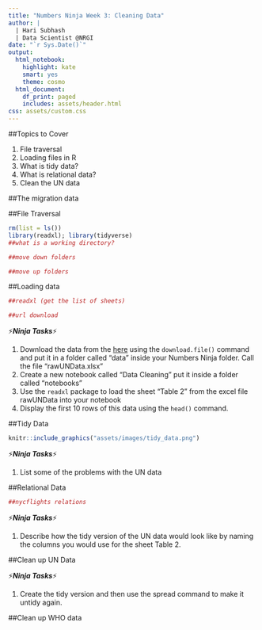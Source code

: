 ```yaml
---
title: "Numbers Ninja Week 3: Cleaning Data"
author: |
  | Hari Subhash
  | Data Scientist @NRGI
date: "`r Sys.Date()`"
output:
  html_notebook:
    highlight: kate
    smart: yes
    theme: cosmo
  html_document:
    df_print: paged
    includes: assets/header.html
css: assets/custom.css
---
```


##Topics to Cover

1. File traversal
2. Loading files in R
3. What is tidy data?
4. What is relational data?
5. Clean the UN data


##The migration data


##File Traversal
```r
rm(list = ls())
library(readxl); library(tidyverse)
##what is a working directory?
```

```r
##move down folders
```

```r
##move up folders
```



##Loading data
```r
##readxl (get the list of sheets)
```


```r
##url download
```



⚡***Ninja Tasks***⚡

1. Download the data from the [here](http://www.un.org/en/development/desa/population/migration/data/estimates2/estimates17.shtml) using the `download.file()` command and put it in a folder called "data" inside your Numbers Ninja folder. Call the file "rawUNData.xlsx"
2. Create a new notebook called "Data Cleaning" put it inside a folder called "notebooks"
3. Use the `readxl` package to load the sheet "Table 2" from the excel file rawUNData into your notebook
4. Display the first 10 rows of this data using the `head()` command.

##Tidy Data

<div class="center-container"> 
```r
knitr::include_graphics("assets/images/tidy_data.png")
```
</div>

⚡***Ninja Tasks***⚡

1. List some of the problems with the UN data

##Relational Data

```r
##nycflights relations

```

⚡***Ninja Tasks***⚡

1. Describe how the tidy version of the UN data would look like by naming the columns you would use for the sheet Table 2.


##Clean up UN Data


⚡***Ninja Tasks***⚡

1. Create the tidy version and then use the spread command to make it untidy again.

##Clean up WHO data

```r
```


